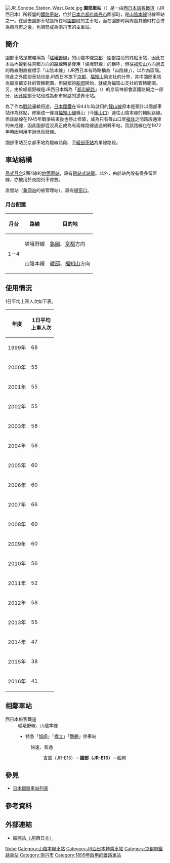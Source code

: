 {{noteTA
|T=zh-tw:園部車站;zh-hk:園部站;zh-cn:园部站;
|1=zh-tw:園部車站;zh-hk:園部站;zh-cn:园部站;
}}
{{日本車站資訊
|公司色 = #0072bc
|文字色 = 
|站名 = 園部車站
|圖片 =JR Sonobe Station East Gate.jpg
|pxl = 
|圖片說明 = 園部車站東口
|日文原名 =園部
|平假名 =そのべ 
|羅馬拼音 =Sonobe
|副站名 = 
|電報略號 = ソノ
|所在地 = {{JPN}}[[京都府|京都府]][[南丹市|南丹市]]園部町小山東町溝邊無番地
|車站構造 = [[地面車站|地面車站]]
|月台配置 = 2面4線
|啟用年月日 = 1899年（[[明治|明治]]32年）8月15日
|廢站年月日 = 
|上下車人次 =4,663
|統計年度 =2014年
|轉車 = 
|備註 =設有[[綠窗口|綠窗口]]
|adjacent = {{Adjacent stations|system=西日本旅客鐵道近畿地域路線
|line1=KE嵯峨野線|left1=吉富|through-right1=[[山陰本線|山陰本線]]|note-left1=JR-E15<br />2.0km|note-mid1='''JR-E16'''<br />距離[[京都站|京都]]34.2km
|line2=KE山陰本線|through-left2=[[嵯峨野線|嵯峨野線]]|right2=船岡|note-mid2=距離京都34.2km|note-right2=4.0km}}
}}
[[File:JR_Sonobe_Station_West_Gate.jpg|thumb]]
'''園部車站'''（{{jpn|j=園部駅|hg=そのべえき|rm=Sonobe eki|f=y}}）是一由[[西日本旅客鐵道|西日本旅客鐵道]]（JR西日本）所經營的[[鐵路車站|鐵路車站]]，位於[[日本|日本]][[京都府|京都府]][[南丹市|南丹市]]園部町，是[[山陰本線|山陰本線]]沿線車站之一。在過去園部車站是所在地[[園部町|園部町]]的主車站，而在園部町與周圍其他町村合併為南丹市之後，也順勢成為南丹市的主車站。

==簡介==
園部車站是被暱稱為「[[嵯峨野線|嵯峨野線]]」的山陰本線[[京都車站|京都]]－園部路段的終點車站，因此在本站內提到往京都方向的路線時是使用「嵯峨野線」的稱呼，但往[[福知山車站|福知山]]方向過去的路線則直接標示「山陰本線」（JR西日本有時略稱為「山陰線」），以作為區隔。除此之外園部車站也是JR西日本旗下[[西日本旅客鐵道京都支社|京都]]、[[西日本旅客鐵道福知山支社|福知山]]兩支社的分界，其中園部車站尚屬京都支社的管轄範圍，但隔鄰的[[船岡車站_(京都府)|船岡]]開始，就成為福知山支社的管轄範圍。另，由於嵯峨野線是JR西日本稱為「[[都市網路|都市網路]]」（{{lang|ja|アーバンネットワーク}}）的京阪神都會區鐵路網之一部分，因此園部車站也成為都市網路的邊界車站。

為了作為[[第二次世界大戰|戰時]]運輸用途，[[日本國鐵|日本國鐵]]在1944年時啟用的[[篠山線|篠山線]]原本是預計以園部車站作為終點，修築成一條自[[福知山線|福知山線]]篠山（今[[篠山口車站|篠山口]]）連往山陰本線的輔助路線。但該路線在1945年戰爭結束後也停止修築，成為只有篠山口至[[福住車站_(兵庫縣)|福住]]之間路段通車的未成線，因此園部從沒真正成為有兩條路線通過的轉車站，而該路線也在1972年時因利用率過低而廢線。

園部車站至京都車站為複線路段、至[[綾部車站|綾部車站]]為單線路段。

== 車站結構 ==
[[島式月台|島式月台]]2面4線的[[地面車站|地面車站]]，設有[[跨站式站房|跨站式站房]]。此外，由於站內設有很多留置線，亦被用於夜間列車停放。

直營站（[[龜岡站|龜岡站]]的被管理站），設有[[綠窗口|綠窗口]]。
=== 月台配置 ===
{| rules="rows" class="wikitable"
!月台<!-- 事業者側による呼称 --->!!路線!!目的地
|-
!rowspan=2|1－4
| '''{{JR西路線記號|K|E}}''' 嵯峨野線
|[[龜岡站|龜岡]]、[[京都站|京都]]方向
|-
| '''{{JR西路線記號|K|E}}''' 山陰本線
| [[綾部站|綾部]]、[[福知山站|福知山]]方向
|}

== 使用情況 ==
1日平均上車人次如下表。
{| class=wikitable style="text-align:right;"
|-
!年度!!1日平均<br />上車人次
|-
|1999年
|68
|-
|2000年
|55
|-
|2001年
|55
|-
|2002年
|55
|-
|2003年
|58
|-
|2004年
|58
|-
|2005年
|60
|-
|2006年
|60
|-
|2007年
|66
|-
|2008年
|60
|-
|2009年
|60
|-
|2010年
|56
|-
|2011年
|52
|-
|2012年
|58
|-
|2013年
|55
|-
|2014年
|47
|-
|2015年
|38
|-
|2016年
|41
|}

== 相鄰車站 ==
; 西日本旅客鐵道
: '''{{JR西路線記號|K|E}}''' 嵯峨野線、山陰本線
:* 特急「[[城崎號列車|城崎]]」「[[橋立號列車|橋立]]」「[[舞鶴號列車|舞鶴]]」停車站
:: {{Color|#ff6600|■}}快速、{{Color|#999|■}}普通
::: [[吉富站_(京都府)|吉富]]（JR-E15）－'''園部（JR-E16）'''－[[船岡站_(京都府)|船岡]]
== 參見 ==
* [[日本鐵路車站列表|日本鐵路車站列表]]
== 參考資料 ==
{{Reflist}}
== 外部連結 ==
* [https://web.archive.org/web/20100703005601/http://www.jr-odekake.net/eki/top.php?id=0630708 船岡站（JR西日本）]

{{嵯峨野線}}
{{山陰本線 (福知山地區)}}

{{DEFAULTSORT:Sonobe}}
[[Category:日本鐵路車站_So|Nobe]]
[[Category:山陰本線車站|Category:山陰本線車站]]
[[Category:JR西日本轉乘車站|Category:JR西日本轉乘車站]]
[[Category:京都府鐵路車站|Category:京都府鐵路車站]]
[[Category:南丹市|Category:南丹市]]
[[Category:1899年啟用的鐵路車站|Category:1899年啟用的鐵路車站]]